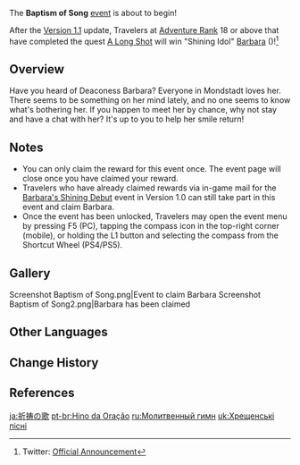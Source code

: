 {{Event
|name              = Baptism of Song
|image             = Baptism of Song.jpg
|type              = In-Game
|type2             = Indefinite
|time_known        = yes
|time_start        = 2020-11-11 14:00:00
|time_end          = none
|time_start_offset = UTC+8
|link              = https://genshin.hoyoverse.com/en/news/detail/6536
}}
The '''Baptism of Song''' [[event]] is about to begin!

After the [[Version 1.1]] update, Travelers at [[Adventure Rank]] 18 or above that have completed the quest [[A Long Shot]] will win "Shining Idol" [[Barbara]] ({{Hydro}})!<ref>Twitter: [https://twitter.com/GenshinImpact/status/1325649315373723649 Official Announcement]</ref>

==Overview==
{{Quote|{{A|VO Barbara Hello.ogg}} Tada! Barbara is here~ Leave the healing to me, I will not disappoint you!|Barbara}}
Have you heard of Deaconess Barbara? Everyone in Mondstadt loves her. There seems to be something on her mind lately, and no one seems to know what's bothering her. If you happen to meet her by chance, why not stay and have a chat with her? It's up to you to help her smile return!

==Notes==
* You can only claim the reward for this event once. The event page will close once you have claimed your reward.
* Travelers who have already claimed rewards via in-game mail for the [[Barbara's Shining Debut]] event in Version 1.0 can still take part in this event and claim Barbara.
* Once the event has been unlocked, Travelers may open the event menu by pressing F5 (PC), tapping the compass icon in the top-right corner (mobile), or holding the L1 button and selecting the compass from the Shortcut Wheel (PS4/PS5).

==Gallery==
<gallery>
Screenshot Baptism of Song.png|Event to claim Barbara
Screenshot Baptism of Song2.png|Barbara has been claimed
</gallery>

==Other Languages==
{{Other Languages
|en      = Baptism of Song
|zhs     = 浅唱祈礼
|zhs_rm  = Qiǎnchàng Qílǐ
|zht     = 淺唱祈禮
|zht_rm  = Qiǎnchàng Qílǐ
|zh_tl   = 
|ja      = 祈祷の歌
|ja_rm   = Kitou no Uta
|ja_tl   = Song of Prayer
|ko      = 기도의 노래
|ko_rm   = Gido-ui Norae
|ko_tl   = Song of Pray
|es      = Himno fervoroso
|es_tl   = Fervent Hymn
|fr      = Hymne fervent
|fr_tl   = Fervent Hymn
|ru      = Молитвенный гимн
|ru_tl   = Prayer Hymn
|th      = ประสานเสียงเพลง
|th_rm   = Prasansiang Phleng
|th_tl   = Harmonize the Sound of a Song
|vi      = Thánh Ca Cầu Nguyện
|vi_tl   = 
|de      = Andächtiger Gesang
|de_tl   = Prayerful Chanting
|id      = Himne Doa
|id_tl   = Prayer Hymn
|pt      = Hino da Oração
|pt_tl   = 
|tr      = Müziğin Yeniden Doğuşu
|tr_tl   = 
|it      = Un inno fervente
|it_tl   = 
}}

==Change History==
{{Change History|1.1}}

==References==
{{Reflist}}

[[ja:祈祷の歌]]
[[pt-br:Hino da Oração]]
[[ru:Молитвенный гимн]]
[[uk:Хрещенські пісні]]